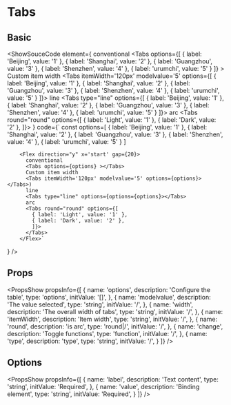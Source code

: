 
# Tabs

## Basic

<ShowSouceCode
  element={
    <Flex direction="y" x='start' gap={20}>
      conventional
      <Tabs options={[
           { label: 'Beijing', value: '1' },
           { label: 'Shanghai', value: '2' },
           { label: 'Guangzhou', value: '3' },
           { label: 'Shenzhen', value: '4' },
           { label: 'urumchi', value: '5' }
        ]} ></Tabs>
      Custom item width
      <Tabs itemWidth='120px'
        modelvalue='5'
        options={[
          { label: 'Beijing', value: '1' },
          { label: 'Shanghai', value: '2' },
          { label: 'Guangzhou', value: '3' },
          { label: 'Shenzhen', value: '4' },
          { label: 'urumchi', value: '5' }
        ]}></Tabs>
        line
      <Tabs type="line" options={[
          { label: 'Beijing', value: '1' },
          { label: 'Shanghai', value: '2' },
          { label: 'Guangzhou', value: '3' },
          { label: 'Shenzhen', value: '4' },
          { label: 'urumchi', value: '5' }
        ]}></Tabs>
        arc
        <Tabs round="round" options={[
        { label: 'Light', value: '1' },
        { label: 'Dark', value: '2' },
        ]}></Tabs>
    </Flex>
  }
  code={`
      const options=[
           { label: 'Beijing', value: '1' },
           { label: 'Shanghai', value: '2' },
           { label: 'Guangzhou', value: '3' },
           { label: 'Shenzhen', value: '4' },
           { label: 'urumchi', value: '5' }
        ]

        <Flex direction="y" x='start' gap={20}>
          conventional
          <Tabs options={options} ></Tabs>
          Custom item width
          <Tabs itemWidth='120px' modelvalue='5' options={options}></Tabs>)
          line
          <Tabs type="line" options={options={options}></Tabs>
          arc
          <Tabs round="round" options={[
            { label: 'Light', value: '1' },
            { label: 'Dark', value: '2' },
            ]}>
          </Tabs>
        </Flex>`
  }
  />


## Props
<PropsShow propsInfo={[
  {
    name: 'options',
    description: 'Configure the table',
    type: 'options',
    initValue: '[]',
  },
  {
    name: 'modelvalue',
    description: 'The value selected',
    type: 'string',
    initValue: '/',
  },
  {
    name: 'width',
    description: 'The overall width of tabs',
    type: 'string',
    initValue: '/',
  },
  {
    name: 'itemWidth',
    description: 'Item width',
    type: 'string',
    initValue: '/',
  },
  {
    name: 'round',
    description: 'is arc',
    type: 'round|/',
    initValue: '/',
  },
  {
    name: 'change',
    description: 'Toggle functions',
    type: 'function',
    initValue: '/',
  },
  {
    name: 'type',
    description: 'type',
    type: 'string',
    initValue: '/',
  }
]} />

## Options
<PropsShow propsInfo={[
  {
    name: 'label',
    description: 'Text content',
    type: 'string',
    initValue: 'Required',
  },
  {
    name: 'value',
    description: 'Binding element',
    type: 'string',
    initValue: 'Required',
  }
]} />
